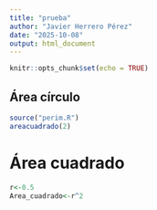 ```yaml
---
title: "prueba"
author: "Javier Herrero Pérez"
date: "2025-10-08"
output: html_document
---
```


```r
knitr::opts_chunk$set(echo = TRUE)
```

## Área círculo

```r
source("perim.R")
areacuadrado(2)
```



# Área cuadrado

```r
r<-0.5
Area_cuadrado<-r^2
```


